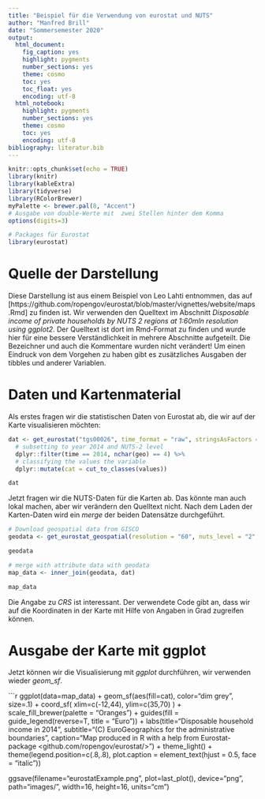 ```yaml
---
title: "Beispiel für die Verwendung von eurostat und NUTS"
author: "Manfred Brill"
date: "Sommersemester 2020"
output: 
  html_document: 
    fig_caption: yes
    highlight: pygments
    number_sections: yes
    theme: cosmo
    toc: yes
    toc_float: yes
    encoding: utf-8  
  html_notebook:
    highlight: pygments
    number_sections: yes
    theme: cosmo
    toc: yes
    encoding: utf-8      
bibliography: literatur.bib    
---
```


```r
knitr::opts_chunk$set(echo = TRUE)
library(knitr)
library(kableExtra)
library(tidyverse)
library(RColorBrewer)
myPalette <- brewer.pal(8, "Accent")
# Ausgabe von double-Werte mit  zwei Stellen hinter dem Komma
options(digits=3)

# Packages für Eurostat
library(eurostat)
```


# Quelle der Darstellung
Diese Darstellung ist aus einem Beispiel von Leo Lahti
entnommen, das auf 
[https://github.com/ropengov/eurostat/blob/master/vignettes/website/maps.Rmd] zu finden ist.
Wir verwenden den Quelltext im Abschnitt
*Disposable income of private households by NUTS 2 regions at
1:60mln resolution using ggplot2*. Der Quelltext ist dort im Rmd-Format
zu finden und wurde hier für eine bessere Verständlichkeit in mehrere
Abschnitte aufgeteilt. Die Bezeichner und auch die Kommentare wurden nicht verändert!
Um einen Eindruck von dem Vorgehen zu haben gibt es zusätzliches Ausgaben
der tibbles und anderer Variablen.

# Daten und Kartenmaterial
Als erstes fragen wir die statistischen Daten von Eurostat ab, die wir auf
der Karte visualisieren möchten:

```r
dat <- get_eurostat("tgs00026", time_format = "raw", stringsAsFactors = FALSE) %>% 
  # subsetting to year 2014 and NUTS-2 level
  dplyr::filter(time == 2014, nchar(geo) == 4) %>% 
  # classifying the values the variable
  dplyr::mutate(cat = cut_to_classes(values))

dat
```

Jetzt fragen wir die NUTS-Daten für die Karten ab. Das könnte man auch lokal machen,
aber wir verändern den Quelltext nicht. Nach dem Laden der Karten-Daten 
wird ein *merge* der beiden Datensätze durchgeführt.

```r
# Download geospatial data from GISCO
geodata <- get_eurostat_geospatial(resolution = "60", nuts_level = "2", year = 2013)

geodata

# merge with attribute data with geodata
map_data <- inner_join(geodata, dat)

map_data
```

Die Angabe zu *CRS* ist interessant. Der verwendete Code gibt an, dass wir auf die Koordinaten
in der Karte mit Hilfe von Angaben in Grad zugreifen können.

# Ausgabe der Karte mit ggplot
Jetzt können wir die Visualisierung mit *ggplot* durchführen, wir verwenden wieder
*geom_sf*.

```r
ggplot(data=map_data) + 
  geom_sf(aes(fill=cat),
          color="dim grey", 
          size=.1) + 
  coord_sf(
    xlim=c(-12,44), 
    ylim=c(35,70)
  )  +
  scale_fill_brewer(palette = "Oranges") +
  guides(fill = guide_legend(reverse=T, title = "Euro")) +
  labs(title="Disposable household income in 2014",
       subtitle="(C) EuroGeographics for the administrative boundaries",
       caption="Map produced in R with a help from Eurostat-package <github.com/ropengov/eurostat/>") +
  theme_light() + 
  theme(legend.position=c(.8,.8),
        plot.caption = element_text(hjust = 0.5, 
                                    face = "italic")) 

ggsave(filename="eurostatExample.png", plot=last_plot(), 
       device="png",
       path="images/", 
       width=16, height=16, units="cm")
